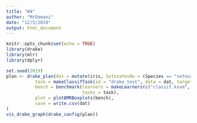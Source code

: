 ```yaml
---
title: "W4"
author: "MrDomani"
date: "12/5/2019"
output: html_document
---
```


```r
knitr::opts_chunk$set(echo = TRUE)
library(drake)
library(mlr)
library(dplyr)
```


```r
set.seed(2019)
plan <- drake_plan(dat = mutate(iris, SetosaYesNo = (Species == "setosa")),
           task = makeClassifTask(id = "drake_test", data = dat, target = "SetosaYesNo"), # Przewidujemy variety
           bench = benchmark(learners = makeLearners(c("classif.ksvm", "classif.randomForest", "classif.nnet")), 
                             tasks = task),
           plot = plotBMRBoxplots(bench),
           save = write.csv(dat)
)
vis_drake_graph(drake_config(plan))
```
